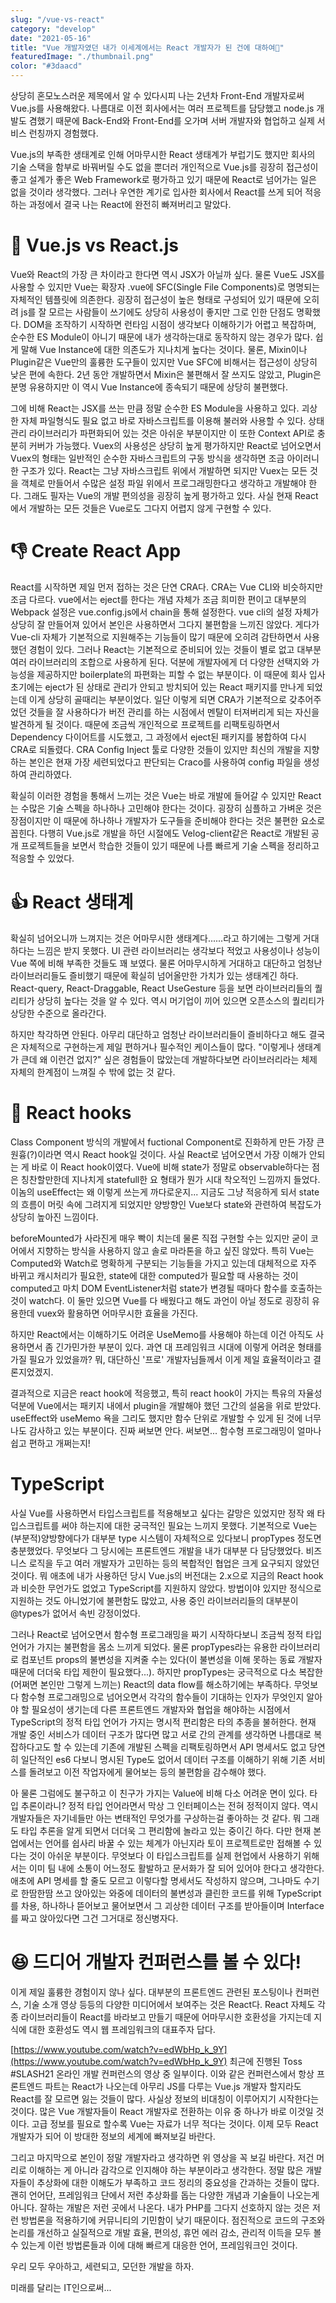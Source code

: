```yaml
---
slug: "/vue-vs-react"
category: "develop"
date: "2021-05-16"
title: "Vue 개발자였던 내가 이세계에서는 React 개발자가 된 건에 대하여🤭"
featuredImage: "./thumbnail.png"
color: "#3daacd"
---
```


상당히 혼모노스러운 제목에서 알 수 있다시피 나는 2년차 Front-End 개발자로써 Vue.js를 사용해왔다. 나름대로 이전 회사에서는 여러 프로젝트를 담당했고 node.js 개발도 겸했기 때문에 Back-End와 Front-End를 오가며 서버 개발자와 협업하고 실제 서비스 런칭까지 경험했다.

Vue.js의 부족한 생태계로 인해 어마무시한 React 생태계가 부럽기도 했지만 회사의 기술 스택을 함부로 바꿔버릴 수도 없을 뿐더러 개인적으로 Vue.js를 굉장히 접근성이 좋고 설계가 좋은 Web Framework로 평가하고 있기 때문에 React로 넘어가는 일은 없을 것이라 생각했다. 그러나 우연한 계기로 입사한 회사에서 React를 쓰게 되어 적응하는 과정에서 결국 나는 React에 완전히 빠져버리고 말았다.

# 👏 Vue.js vs React.js

Vue와 React의 가장 큰 차이라고 한다면 역시 JSX가 아닐까 싶다. 물론 Vue도 JSX를 사용할 수 있지만 Vue는 확장자 .vue에 SFC(Single File Components)로 명명되는 자체적인 템플릿에 의존한다. 굉장히 접근성이 높은 형태로 구성되어 있기 때문에 오히려 js를 잘 모르는 사람들이 쓰기에도 상당히 사용성이 좋지만 그로 인한 단점도 명확했다. DOM을 조작하기 시작하면 런타임 시점이 생각보다 이해하기가 어렵고 복잡하며, 순수한 ES Module이 아니기 때문에 내가 생각하는대로 동작하지 않는 경우가 많다. 쉽게 말해 Vue Instance에 대한 의존도가 지나치게 높다는 것이다. 물론, Mixin이나 Plugin같은 Vue만의 훌륭한 도구들이 있지만 Vue SFC에 비해서는 접근성이 상당히 낮은 편에 속한다. 2년 동안 개발하면서 Mixin은 불편해서 잘 쓰지도 않았고, Plugin은 분명 유용하지만 이 역시 Vue Instance에 종속되기 때문에 상당히 불편했다.

그에 비해 React는 JSX를 쓰는 만큼 정말 순수한 ES Module을 사용하고 있다. 괴상한 자체 파일형식도 필요 없고 바로 자바스크립트를 이용해 불러와 사용할 수 있다. 상태 관리 라이브러리가 파편화되어 있는 것은 아쉬운 부분이지만 이 또한 Context API로 충분히 커버가 가능했다. Vuex의 사용성은 상당히 높게 평가하지만 React로 넘어오면서 Vuex의 형태는 일반적인 순수한 자바스크립트의 구동 방식을 생각하면 조금 아이러니한 구조가 있다. React는 그냥 자바스크립트 위에서 개발하면 되지만 Vuex는 모든 것을 객체로 만들어서 수많은 설정 파일 위에서 프로그래밍한다고 생각하고 개발해야 한다. 그래도 필자는 Vue의 개발 편의성을 굉장히 높게 평가하고 있다. 사실 현재 React에서 개발하는 모든 것들은 Vue로도 그다지 어렵지 않게 구현할 수 있다.

# 👎 Create React App

React를 시작하면 제일 먼저 접하는 것은 단연 CRA다. CRA는 Vue CLI와 비슷하지만 조금 다르다. vue에서는 eject를 한다는 개념 자체가 조금 희미한 편이고 대부분의 Webpack 설정은 vue.config.js에서 chain을 통해 설정한다. vue cli의 설정 자체가 상당히 잘 만들어져 있어서 본인은 사용하면서 그다지 불편함을 느끼진 않았다. 게다가 Vue-cli 자체가 기본적으로 지원해주는 기능들이 많기 때문에 오히려 감탄하면서 사용했던 경험이 있다. 그러나 React는 기본적으로 준비되어 있는 것들이 별로 없고 대부분 여러 라이브러리의 조합으로 사용하게 된다. 덕분에 개발자에게 더 다양한 선택지와 가능성을 제공하지만 boilerplate의 파편화는 피할 수 없는 부분이다. 이 때문에 회사 입사 초기에는 eject가 된 상태로 관리가 안되고 방치되어 있는 React 패키지를 만나게 되었는데 이게 상당히 골때리는 부분이었다. 일단 이렇게 되면 CRA가 기본적으로 갖추어주었던 것들을 잘 사용하다가 버전 관리를 하는 시점에서 멘탈이 터져버리게 되는 자신을 발견하게 될 것이다. 때문에 조금씩 개인적으로 프로젝트를 리팩토링하면서 Dependency 다이어트를 시도했고, 그 과정에서 eject된 패키지를 봉합하여 다시 CRA로 되돌렸다. CRA Config Inject 툴로 다양한 것들이 있지만 최신의 개발을 지향하는 본인은 현재 가장 세련되었다고 판단되는 Craco를 사용하여 config 파일을 생성하여 관리하였다.

확실히 이러한 경험을 통해서 느끼는 것은 Vue는 바로 개발에 들어갈 수 있지만 React는 수많은 기술 스펙을 하나하나 고민해야 한다는 것이다. 굉장히 심플하고 가벼운 것은 장점이지만 이 때문에 하나하나 개발자가 도구들을 준비해야 한다는 것은 불편한 요소로 꼽힌다. 다행히 Vue.js로 개발을 하던 시절에도 Velog-client같은 React로 개발된 공개 프로젝트들을 보면서 학습한 것들이 있기 때문에 나름 빠르게 기술 스펙을 정리하고 적응할 수 있었다.

# 👍 React 생태계

확실히 넘어오니까 느껴지는 것은 어마무시한 생태계다......라고 하기에는 그렇게 거대하다는 느낌은 받지 못했다. UI 관련 라이브러리는 생각보다 적었고 사용성이나 성능이 Vue 쪽에 비해 부족한 것들도 꽤 보였다. 물론 어마무시하게 거대하고 대단하고 엄청난 라이브러리들도 즐비했기 때문에 확실히 넘어올만한 가치가 있는 생태계긴 하다. React-query, React-Draggable, React UseGesture 등을 보면 라이브러리들의 퀄리티가 상당히 높다는 것을 알 수 있다. 역시 머기업이 끼어 있으면 오픈소스의 퀄리티가 상당한 수준으로 올라간다.

하지만 착각하면 안된다. 아무리 대단하고 엄청난 라이브러리들이 즐비하다고 해도 결국은 자체적으로 구현하는게 제일 편하거나 필수적인 케이스들이 많다. "이렇게나 생태계가 큰데 왜 이런건 없지?" 싶은 경험들이 많았는데 개발하다보면 라이브러리라는 체제 자체의 한계점이 느껴질 수 밖에 없는 것 같다.

# 🤔 React hooks

Class Component 방식의 개발에서 fuctional Component로 진화하게 만든 가장 큰 원흉(?)이라면 역시 React hook일 것이다. 사실 React로 넘어오면서 가장 이해가 안되는 게 바로 이 React hook이였다. Vue에 비해 state가 정말로 observable하다는 점은 칭찬할만한데 지나치게 statefull한 요 형태가 뭔가 시대 착오적인 느낌까지 들었다. 이놈의 useEffect는 왜 이렇게 쓰는게 까다로운지... 지금도 그냥 적응하게 되서 state의 흐름이 머릿 속에 그려지게 되었지만 양방향인 Vue보다 state와 관련하여 복잡도가 상당히 높아진 느낌이다.

beforeMounted가 사라진게 매우 빡이 치는데 물론 직접 구현할 수는 있지만 굳이 코어에서 지향하는 방식을 사용하지 않고 솔로 마라톤을 하고 싶진 않았다. 특히 Vue는 Computed와 Watch로 명확하게 구분되는 기능들을 가지고 있는데 대체적으로 자주 바뀌고 캐시처리가 필요한, state에 대한 computed가 필요할 때 사용하는 것이 computed고 마치 DOM EventListener처럼 state가 변경될 때마다 함수를 호출하는 것이 watch다. 이 둘만 있으면 Vue를 다 배웠다고 해도 과언이 아닐 정도로 굉장히 유용한데 vuex와 활용하면 어마무시한 효율을 가진다.

하지만 React에서는 이해하기도 어려운 UseMemo를 사용해야 하는데 이건 아직도 사용하면서 좀 긴가민가한 부분이 있다. 과연 대 프레임워크 시대에 이렇게 어려운 형태를 가질 필요가 있었을까? 뭐, 대단하신 '프로' 개발자님들께서 이게 제일 효율적이라고 결론지었겠지.

결과적으로 지금은 react hook에 적응했고, 특히 react hook이 가지는 특유의 자율성 덕분에 Vue에서는 패키지 내에서 plugin을 개발해야 했던 그간의 설움을 위로 받았다. useEffect와 useMemo 욕을 그리도 했지만 함수 단위로 개발할 수 있게 된 것에 너무나도 감사하고 있는 부분이다. 진짜 써보면 안다. 써보면... 함수형 프로그래밍이 얼마나 쉽고 편하고 개쩌는지!

# TypeScript

사실 Vue를 사용하면서 타입스크립트를 적용해보고 싶다는 갈망은 있었지만 정작 왜 타입스크립트를 써야 하는지에 대한 궁극적인 필요는 느끼지 못했다. 기본적으로 Vue는 (부분적)양방향에다가 대부분 type 시스템이 자체적으로 있다보니 propTypes 정도면 충분했었다. 무엇보다 그 당시에는 프론트엔드 개발을 내가 대부분 다 담당했었다. 비즈니스 로직을 두고 여러 개발자가 고민하는 등의 복합적인 협업은 크게 요구되지 않았던 것이다. 뭐 애초에 내가 사용하던 당시 Vue.js의 버전대는 2.x으로 지금의 React hook과 비슷한 무언가도 없었고 TypeScript를 지원하지 않았다. 방법이야 있지만 정식으로 지원하는 것도 아니었기에 불편함도 많았고, 사용 중인 라이브러리들의 대부분이 @types가 없어서 속빈 강정이었다.

그러나 React로 넘어오면서 함수형 프로그래밍을 짜기 시작하다보니 조금씩 정적 타입 언어가 가지는 불편함을 몸소 느끼게 되었다. 물론 propTypes라는 유용한 라이브러리로 컴포넌트 props의 불변성을 지켜줄 수는 있다(이 불변성을 이해 못하는 동료 개발자 때문에 더더욱 타입 제한이 필요했다...). 하지만 propTypes는 궁극적으로 다소 복잡한(어쩌면 본인만 그렇게 느끼는) React의 data flow를 해소하기에는 부족하다. 무엇보다 함수형 프로그래밍으로 넘어오면서 각각의 함수들이 기대하는 인자가 무엇인지 알아야 할 필요성이 생기는데 다른 프론트엔드 개발자와 협업을 해야하는 시점에서 TypeScript의 정적 타입 언어가 가지는 명시적 편리함은 타의 추종을 불허한다. 현재 개발 중인 서비스가 데이터 구조가 많다면 많고 서로 간의 관계를 생각하면 나름대로 복잡하다고도 할 수 있는데 기존에 개발된 스펙을 리팩토링하면서 API 명세서도 없고 당연히 일단적인 es6 다보니 명시된 Type도 없어서 데이터 구조를 이해하기 위해 기존 서비스를 돌려보고 이전 작업자에게 물어보는 등의 불편함을 감수해야 했다.

아 물론 그럼에도 불구하고 이 친구가 가지는 Value에 비해 다소 어려운 면이 있다. 타입 추론이라니? 정적 타입 언어라면서 막상 그 인터페이스는 전혀 정적이지 않다. 역시 개발자들은 자기네들만 아는 변태적인 무엇가를 구상하는걸 좋아하는 것 같다. 뭐 그래도 타입 추론을 알게 되면서 더더욱 그 편리함에 놀라고 있는 중이긴 하다. 다만 현재 본업에서는 언어를 쉽사리 바꿀 수 있는 체계가 아닌지라 토이 프로젝트로만 접해볼 수 있다는 것이 아쉬운 부분이다. 무엇보다 이 타입스크립트를 실제 현업에서 사용하기 위해서는 이미 팀 내에 소통이 어느정도 활발하고 문서화가 잘 되어 있어야 한다고 생각한다. 애초에 API 명세를 할 줄도 모르고 이렇다할 명세서도 작성하지 않으며, 그나마도 수기로 한땀한땀 쓰고 앉아있는 와중에 데이터의 불변성과 클린한 코드를 위해 TypeScript를 차용, 하나하나 뜯어보고 물어보면서 그 괴상한 데이터 구조를 받아들이며 Interface를 짜고 앉아있다면 그건 그거대로 정신병자다.

# 😆 드디어 개발자 컨퍼런스를 볼 수 있다!

이게 제일 훌륭한 경험이지 않나 싶다. 대부분의 프론트엔드 관련된 포스팅이나 컨퍼런스, 기술 소개 영상 등등의 다양한 미디어에서 보여주는 것은 React다. React 자체도 각종 라이브러리들이 React를 바라보고 만들기 때문에 어마무시한 호환성을 가지는데 지식에 대한 호환성도 역시 웹 프레임워크의 대표주자 답다.

[https://www.youtube.com/watch?v=edWbHp_k_9Y](https://www.youtube.com/watch?v=edWbHp_k_9Y)
최근에 진행된 Toss #SLASH21 온라인 개발 컨퍼런스의 영상 중 일부이다. 이와 같은 컨퍼런스에서 항상 프론트엔드 파트는 React가 나오는데 아무리 JS를 다루는 Vue.js 개발자 할지라도 React를 잘 모르면 잃는 것들이 많다. 사실상 정보의 비대칭이 이루어지기 시작한다는 것이다. 많은 Vue 개발자들이 React 개발자로 전환하는 이유 중 하나가 바로 이것일 것이다. 고급 정보를 필요로 할수록 Vue는 자료가 너무 적다는 것이다. 이제 모두 React 개발자가 되어 이 방대한 정보의 세계에 빠져보길 바란다.

그리고 마지막으로 본인이 정말 개발자라고 생각하면 위 영상을 꼭 보길 바란다. 저건 머리로 이해하는 게 아니라 감각으로 인지해야 하는 부분이라고 생각한다. 정말 많은 개발자들이 추상화에 대한 이해도가 부족하고 코드 정리의 중요성을 간과하는 것들이 많다. 괜히 언어단, 프레임워크 단에서 저런 추상화를 돕는 다양한 개념과 기술들이 나오는게 아니다. 잘하는 개발은 저런 곳에서 나온다. 내가 PHP를 그다지 선호하지 않는 것은 저런 방법론을 적용하기에 커뮤니티의 기민함이 낮기 때문이다. 점진적으로 코드의 구조와 논리를 개선하고 실질적으로 개발 효율, 편의성, 휴먼 에러 감소, 관리적 이득을 모두 볼 수 있는게 이런 방법론들과 이에 대해 빠르게 대응한 언어, 프레임워크인 것이다.

우리 모두 우아하고, 세련되고, 모던한 개발을 하자.

미래를 달리는 IT인으로써...
